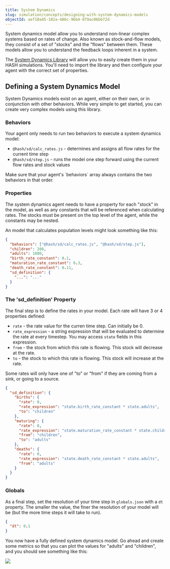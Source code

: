 ```yaml
---
title: System Dynamics
slug: simulation/concepts/designing-with-system-dynamics-models
objectId: aef10a45-182a-486c-96b4-079ac06bb72d
---
```


System dynamics model allow you to understand non-linear complex systems based on rates of change. Also known as stock-and-flow models, they consist of a set of "stocks" and the "flows" between them. These models allow you to understand the feedback loops inherent in a system.

The [System Dynamics Library](/@hash/sd) will allow you to easily create them in your HASH simulations. You'll need to import the library and then configure your agent with the correct set of properties.

## Defining a System Dynamics Model

System Dynamics models exist on an agent, either on their own, or in conjunction with other behaviors. While very simple to get started, you can create very complex models using this library.

### Behaviors

Your agent only needs to run two behaviors to execute a system dynamics model:

- `@hash/sd/calc_rates.js` - determines and assigns all flow rates for the current time step
- `@hash/sd/step.js` - runs the model one step forward using the current flow rates and stock values

<Hint style="info">
  Make sure that your agent's `behaviors` array always contains the two
  behaviors in that order.
</Hint>

### Properties

The system dynamics agent needs to have a property for each "stock" in the model, as well as any constants that will be referenced when calculating rates. The stocks must be present on the top level of the agent, while the constants may be nested.

An model that calculates population levels might look something like this:

```json
{
  "behaviors": ["@hash/sd/calc_rates.js", "@hash/sd/step.js"],
  "children": 200,
  "adults": 1000,
  "birth_rate_constant": 0.1,
  "maturation_rate_constant": 0.3,
  "death_rate_constant": 0.11,
  "sd_definition": {
    "...": "..."
  }
}
```

### The 'sd_definition' Property

The final step is to define the rates in your model. Each rate will have 3 or 4 properties defined:

- `rate` - the rate value for the curren time step. Can initially be 0.
- `rate_expression` - a string expression that will be evaluated to determine the rate at every timestep. You may access `state` fields in this expression.
- `from` - the stock from which this rate is flowing. This stock will decrease at the rate.
- `to` - the stock to which this rate is flowing. This stock will increase at the rate.

<Hint style="info">
  Some rates will only have one of "to" or "from" if they are coming from a
  sink, or going to a source.
</Hint>

```json
{
  "sd_definition": {
    "births": {
      "rate": 0,
      "rate_expression": "state.birth_rate_constant * state.adults",
      "to": "children"
    },
    "maturing": {
      "rate": 0,
      "rate_expression": "state.maturation_rate_constant * state.children",
      "from": "children",
      "to": "adults"
    },
    "deaths": {
      "rate": 0,
      "rate_expression": "state.death_rate_constant * state.adults",
      "from": "adults"
    }
  }
}
```

### Globals

As a final step, set the resolution of your time step in `globals.json` with a `dt` property. The smaller the value, the finer the resolution of your model will be \(but the more time steps it will take to run\).

```json
{
  "dt": 0.1
}
```

You now have a fully defined system dynamics model. Go ahead and create some metrics so that you can plot the values for "adults" and "children", and you should see something like this:

![](https://cdn-us1.hash.ai/site/docs/image%20%2862%29.png)
